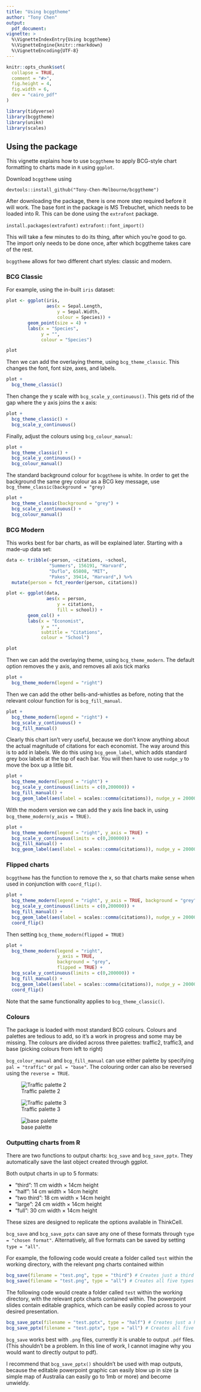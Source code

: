 ```yaml
---
title: "Using bcggtheme"
author: "Tony Chen"
output: 
  pdf_document:
vignette: >
  %\VignetteIndexEntry{Using bcggtheme}
  %\VignetteEngine{knitr::rmarkdown}
  %\VignetteEncoding{UTF-8}
---
```


```r
knitr::opts_chunk$set(
  collapse = TRUE,
  comment = "#>",
  fig.height = 4,
  fig.width = 6,
  dev = "cairo_pdf"
)

library(tidyverse)
library(bcggtheme)
library(unikn)
library(scales)
```

## Using the package

This vignette explains how to use `bcggtheme` to apply BCG-style chart formatting to charts made in `R` using `ggplot`.

Download `bcggtheme` using

`devtools::install_github("Tony-Chen-Melbourne/bcggtheme")`

After downloading the package, there is one more step required before it will work. The base font in the package is MS Trebuchet, which needs to be loaded into R. This can be done using the `extrafont` package.

`install.packages(extrafont)`
`extrafont::font_import()`

This will take a few minutes to do its thing, after which you're good to go. The import only needs to be done once, after which bcggtheme takes care of the rest.

`bcggtheme` allows for two different chart styles: classic and modern.

### BCG Classic

For example, using the in-built `iris` dataset:

```r
plot <- ggplot(iris,
               aes(x = Sepal.Length,
                   y = Sepal.Width,
                   colour = Species)) +
        geom_point(size = 4) +
        labs(x = "Species",
             y = "",
             colour = "Species")
```

```r
plot
```


Then we can add the overlaying theme, using `bcg_theme_classic`. This changes the font, font size, axes, and labels.

```r
plot +
  bcg_theme_classic()

```

Then change the y scale with `bcg_scale_y_continuous()`. This gets rid of the gap where the y axis joins the x axis:

```r
plot +
  bcg_theme_classic() +
  bcg_scale_y_continuous()

```

Finally, adjust the colours using `bcg_colour_manual`:
```r
plot +
  bcg_theme_classic() +
  bcg_scale_y_continuous() +
  bcg_colour_manual()

```

The standard background colour for `bcggtheme` is white. In order to get the background the same grey colour as a BCG key message, use `bcg_theme_classic(background = "grey)`

```r
plot +
  bcg_theme_classic(background = "grey") +
  bcg_scale_y_continuous() +
  bcg_colour_manual()
```

### BCG Modern

This works best for bar charts, as will be explained later. Starting with a made-up data set:

```r
data <- tribble(~person, ~citations, ~school,
                "Summers", 156191, "Harvard",
                "Duflo", 65808, "MIT",
                "Pakes", 39414, "Harvard",) %>% 
  mutate(person = fct_reorder(person, citations))

plot <- ggplot(data,
               aes(x = person,
                   y = citations,
                   fill = school)) +
        geom_col() +
        labs(x = "Economist",
             y = "",
             subtitle = "Citations",
             colour = "School")
```

```r
plot
```


Then we can add the overlaying theme, using `bcg_theme_modern`. The default option removes the y axis, and removes all axis tick marks

```r
plot +
  bcg_theme_modern(legend = "right")

```

Then we can add the other bells-and-whistles as before, noting that the relevant colour function for is `bcg_fill_manual`.


```r
plot +
  bcg_theme_modern(legend = "right") +
  bcg_scale_y_continuous() +
  bcg_fill_manual()

```

Clearly this chart isn't very useful, because we don't know anything about the actual magnitude of citations for each economist. The way around this is to add in labels. We do this using `bcg_geom_label`, which adds standard grey box labels at the top of each bar. You will then have to use `nudge_y` to move the box up a little bit. 


```r
plot +
  bcg_theme_modern(legend = "right") +
  bcg_scale_y_continuous(limits = c(0,200000)) +
  bcg_fill_manual() +
  bcg_geom_label(aes(label = scales::comma(citations)), nudge_y = 20000)

```

With the modern version we can add the y axis line back in, using `bcg_theme_modern(y_axis = TRUE)`.

```r
plot +
  bcg_theme_modern(legend = "right", y_axis = TRUE) +
  bcg_scale_y_continuous(limits = c(0,200000)) +
  bcg_fill_manual() +
  bcg_geom_label(aes(label = scales::comma(citations)), nudge_y = 20000)

```


### Flipped charts

`bcggtheme` has the function to remove the x, so that charts make sense when used in conjunction with `coord_flip()`.

```r
plot +
  bcg_theme_modern(legend = "right", y_axis = TRUE, background = "grey") +
  bcg_scale_y_continuous(limits = c(0,200000)) +
  bcg_fill_manual() +
  bcg_geom_label(aes(label = scales::comma(citations)), nudge_y = 20000) +
  coord_flip()

```

Then setting  `bcg_theme_modern(flipped = TRUE)`

```r
plot +
  bcg_theme_modern(legend = "right",
                   y_axis = TRUE,
                   background = "grey",
                   flipped = TRUE) +
  bcg_scale_y_continuous(limits = c(0,200000)) +
  bcg_fill_manual() +
  bcg_geom_label(aes(label = scales::comma(citations)), nudge_y = 20000) +
  coord_flip()

```

Note that the same functionality applies to `bcg_theme_classic()`.

### Colours

The package is loaded with most standard BCG colours. Colours and palettes are tedious to add, so it's a work in progress and some may be missing. The colours are divided across three palettes: traffic2, traffic3, and base (picking colours from left to right)

`bcg_colour_manual` and `bcg_fill_manual` can use either palette by specifying `pal = "traffic"` or `pal = "base"`. The colouring order can also be reversed using the `reverse = TRUE`.
<p>
![Traffic palette 2](traffic2.png)

![Traffic palette 3](traffic3.png)

![base palette](base.png)
<p>

### Outputting charts from R

There are two functions to output charts: `bcg_save` and `bcg_save_pptx`. They automatically save the last object created through ggplot.

Both output charts in up to 5 formats:

- "third": 11 cm width $\times$ 14cm height
- "half": 14 cm width $\times$ 14cm height
- "two third": 18 cm width $\times$ 14cm height
- "large": 24 cm width $\times$ 14cm height
- "full": 30 cm width $\times$ 14cm height

These sizes are designed to replicate the options available in ThinkCell.

`bcg_save` and `bcg_save_pptx` can save any one of these formats through `type = "chosen format"`. Alternatively, all five formats can be saved by setting `type = "all"`.

For example, the following code would create a folder called `test` within the working directory, with the relevant png charts contained within

```r
bcg_save(filename = "test.png", type = "third") # Creates just a third slide
bcg_save(filename = "test.png", type = "all") # Creates all five types
```

The following code would create a folder called `test` within the working directory, with the relevant pptx charts contained within. The powerpoint slides contain editable graphics, which can be easily copied across to your desired presentation.

```r
bcg_save_pptx(filename = "test.pptx", type = "half") # Creates just a half slide
bcg_save_pptx(filename = "test.pptx", type = "all") # Creates all five types
```

`bcg_save` works best with `.png` files, currently it is unable to output `.pdf` files. (This shouldn't be a problem. In this line of work, I cannot imagine why you would want to directly output to pdf).

I recommend that `bcg_save_pptx()` shouldn't be used with map outputs, because the editable powerpoint graphic can easily blow up in size (a simple map of Australia can easily go to 1mb or more) and become unwieldy.

